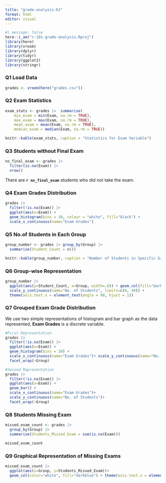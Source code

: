 ```yaml
---
title: "grade-analysis-KJ"
format: html
editor: visual
---
```


```r
#| message: false
here::i_am("r-101-grade-analysis.Rproj")
library(here)
library(vroom)
library(dplyr)
library(tidyr)
library(ggplot2)
library(stringr)
```

### Q1 Load Data

```r
grades <- vroom(here("grades.csv"))
```
### Q2 Exam Statistics

```r
exam_stats <- grades |>  summarise(
    min_exam = min(Exam, na.rm = TRUE),
    max_exam = max(Exam, na.rm = TRUE),
    mean_exam = mean(Exam, na.rm = TRUE),
    median_exam = median(Exam, na.rm = TRUE))

knitr::kable(exam_stats, caption = "Statistics for Exam Variable")
```

### Q3 Students without Final Exam

```r
no_final_exam <- grades |> 
  filter(is.na(Exam)) |>
  nrow()
```

There are **`r no_final_exam`** students who did not take the exam.

### Q4 Exam Grades Distribution

```r
grades |> 
  filter(!is.na(Exam)) |>
  ggplot(aes(x=Exam)) + 
  geom_histogram(bins = 30, colour = "white", fill="black") +
  scale_x_continuous(name="Exam Grades")
```

### Q5 No.of Students in Each Group

```r
group_number <- grades |> group_by(Group) |>
  summarise(Student_Count = n())

knitr::kable(group_number, caption = "Number of Students in Specific Group")
```

### Q6 Group-wise Representation

```r
group_number |>
  ggplot(aes(y=Student_Count, x=Group, width=.6)) + geom_col(fill="darkred") +
  scale_y_continuous(name="No. of Students", limits=c(0, 40)) +
  theme(axis.text.x = element_text(angle = 90, hjust = 1))
```

### Q7 Grouped Exam Grade Distribution

We use two simple representations of histogram and bar graph as the data represented, **Exam Grades** is a discrete variable.

```r
#First Representation
grades |>
  filter(!is.na(Exam)) |>
  ggplot(aes(x=Exam)) + 
  geom_histogram(bins = 30) +
  scale_x_continuous(name="Exam Grades")+ scale_y_continuous(name="No. of Students")+
  facet_wrap(~Group)

#Second Representation
grades |>
  filter(!is.na(Exam)) |>
  ggplot(aes(x=Exam)) + 
  geom_bar() +
  scale_x_continuous(name="Exam Grades")+
  scale_y_continuous(name="No. of Students")+
  facet_wrap(~Group)
```
### Q8 Students Missing Exam

```r
missed_exam_count <- grades |>
  group_by(Group) |>
  summarise(Students_Missed_Exam = sum(is.na(Exam)))

missed_exam_count
```

### Q9 Graphical Representation of Missing Exams

```r
missed_exam_count |>
  ggplot(aes(x=Group, y=Students_Missed_Exam))+
  geom_col(color="white", fill="darkblue") + theme(axis.text.x = element_text(angle = 90, hjust = 1))
```
